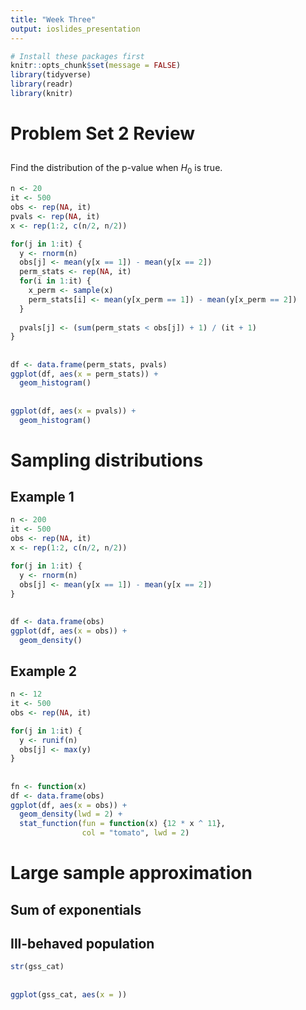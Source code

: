 ```yaml
---
title: "Week Three"
output: ioslides_presentation
---
```


```r
# Install these packages first
knitr::opts_chunk$set(message = FALSE)
library(tidyverse)
library(readr)
library(knitr)
```

# Problem Set 2 Review

## {.smaller}

Find the distribution of the p-value when $H_0$ is true.

```r
n <- 20
it <- 500
obs <- rep(NA, it)
pvals <- rep(NA, it)
x <- rep(1:2, c(n/2, n/2))

for(j in 1:it) {
  y <- rnorm(n)
  obs[j] <- mean(y[x == 1]) - mean(y[x == 2])
  perm_stats <- rep(NA, it)
  for(i in 1:it) {
    x_perm <- sample(x)
    perm_stats[i] <- mean(y[x_perm == 1]) - mean(y[x_perm == 2])
  }
  
  pvals[j] <- (sum(perm_stats < obs[j]) + 1) / (it + 1)
}
```

## {.smaller}

```r
df <- data.frame(perm_stats, pvals)
ggplot(df, aes(x = perm_stats)) +
  geom_histogram()
```

## {.smaller}

```r
ggplot(df, aes(x = pvals)) +
  geom_histogram()
```

# Sampling distributions

## Example 1

```r
n <- 200
it <- 500
obs <- rep(NA, it)
x <- rep(1:2, c(n/2, n/2))

for(j in 1:it) {
  y <- rnorm(n)
  obs[j] <- mean(y[x == 1]) - mean(y[x == 2])
}
```

##

```r
df <- data.frame(obs)
ggplot(df, aes(x = obs)) +
  geom_density()
```


## Example 2

```r
n <- 12
it <- 500
obs <- rep(NA, it)

for(j in 1:it) {
  y <- runif(n)
  obs[j] <- max(y)
}
```

## {.build}

```r
fn <- function(x)
df <- data.frame(obs)
ggplot(df, aes(x = obs)) +
  geom_density(lwd = 2) +
  stat_function(fun = function(x) {12 * x ^ 11}, 
                col = "tomato", lwd = 2)
```


# Large sample approximation

## Sum of exponentials



## Ill-behaved population

```r
str(gss_cat)
```

##

```r
ggplot(gss_cat, aes(x = ))
```

